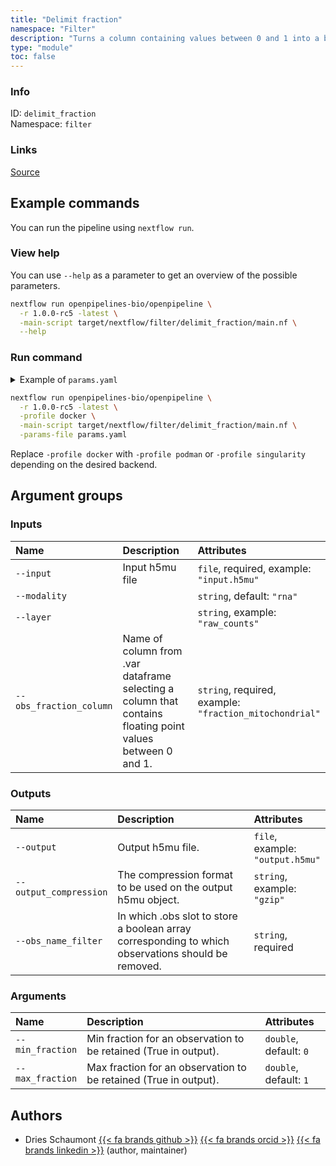 ```yaml
---
title: "Delimit fraction"
namespace: "Filter"
description: "Turns a column containing values between 0 and 1 into a boolean column based on thresholds"
type: "module"
toc: false
---
```


::: {.column-margin}

### Info

ID: `delimit_fraction`  
Namespace: `filter`

### Links
[Source](https://github.com/openpipelines-bio/openpipeline/blob/1.0.0-rc5/./src/filter/delimit_fraction){.btn-action .btn-sm .btn-info .btn role="button"}

:::



## Example commands

You can run the pipeline using `nextflow run`.

### View help

You can use `--help` as a parameter to get an overview of the possible parameters.

```bash
nextflow run openpipelines-bio/openpipeline \
  -r 1.0.0-rc5 -latest \
  -main-script target/nextflow/filter/delimit_fraction/main.nf \
  --help
```

### Run command

<details>
<summary>Example of `params.yaml`</summary>
```yaml
# Inputs
input: # please fill in - example: "input.h5mu"
modality: "rna"
# layer: "raw_counts"
obs_fraction_column: # please fill in - example: "fraction_mitochondrial"

# Outputs
# output: "$id.$key.output.h5mu"
# output_compression: "gzip"
obs_name_filter: # please fill in - example: "foo"

# Arguments
min_fraction: 0
max_fraction: 1

# Nextflow input-output arguments
publish_dir: # please fill in - example: "output/"
# param_list: "my_params.yaml"
```
</details>

```bash
nextflow run openpipelines-bio/openpipeline \
  -r 1.0.0-rc5 -latest \
  -profile docker \
  -main-script target/nextflow/filter/delimit_fraction/main.nf \
  -params-file params.yaml
```

:::{.callout-note}
Replace `-profile docker` with `-profile podman` or `-profile singularity` depending on the desired backend.
:::

## Argument groups

### Inputs

|Name                    |Description                                                                                                |Attributes                                              |
|:-----------------------|:----------------------------------------------------------------------------------------------------------|:-------------------------------------------------------|
|`--input`               |Input h5mu file                                                                                            |`file`, required, example: `"input.h5mu"`               |
|`--modality`            |                                                                                                           |`string`, default: `"rna"`                              |
|`--layer`               |                                                                                                           |`string`, example: `"raw_counts"`                       |
|`--obs_fraction_column` |Name of column from .var dataframe selecting a column that contains floating point values between 0 and 1. |`string`, required, example: `"fraction_mitochondrial"` |


### Outputs

|Name                   |Description                                                                                        |Attributes                       |
|:----------------------|:--------------------------------------------------------------------------------------------------|:--------------------------------|
|`--output`             |Output h5mu file.                                                                                  |`file`, example: `"output.h5mu"` |
|`--output_compression` |The compression format to be used on the output h5mu object.                                       |`string`, example: `"gzip"`      |
|`--obs_name_filter`    |In which .obs slot to store a boolean array corresponding to which observations should be removed. |`string`, required               |


### Arguments

|Name             |Description                                                      |Attributes             |
|:----------------|:----------------------------------------------------------------|:----------------------|
|`--min_fraction` |Min fraction for an observation to be retained (True in output). |`double`, default: `0` |
|`--max_fraction` |Max fraction for an observation to be retained (True in output). |`double`, default: `1` |

## Authors


  * Dries Schaumont [{{< fa brands github >}}](https://github.com/DriesSchaumont) [{{< fa brands orcid >}}](https://orcid.org/0000-0002-4389-0440) [{{< fa brands linkedin >}}](https://linkedin.com/in/dries-schaumont) (author, maintainer)
